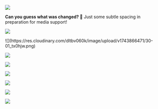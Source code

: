 
![](https://res.cloudinary.com/dltbv060k/image/upload/v1742050483/30-01_awv88k.png)

**Can you guess what was changed? 👀**
Just some subtle spacing in preparation for media support!

![](https://res.cloudinary.com/dltbv060k/image/upload/v1742050483/30-01_awv88k.png)

<ReleaseBuild>
![](https://res.cloudinary.com/dltbv060k/image/upload/v1743866471/30-01_tx0hjw.png)

![](https://res.cloudinary.com/dltbv060k/image/upload/v1743866459/30-02_bpun84.png)

![](https://res.cloudinary.com/dltbv060k/image/upload/v1743866463/30-03_mrktjf.png)

![](https://res.cloudinary.com/dltbv060k/image/upload/v1743866468/30-04_e6av29.png)

![](https://res.cloudinary.com/dltbv060k/image/upload/v1743866475/30-05_ezlnff.png)

![](https://res.cloudinary.com/dltbv060k/image/upload/v1743866464/30-06_fiex6x.png)

![](https://res.cloudinary.com/dltbv060k/image/upload/v1743866494/30-07_n64raz.png)
</ReleaseBuild>